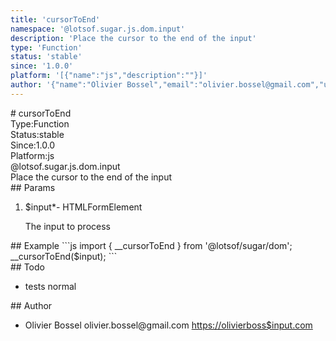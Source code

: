 ```yaml
---
title: 'cursorToEnd'
namespace: '@lotsof.sugar.js.dom.input'
description: 'Place the cursor to the end of the input'
type: 'Function'
status: 'stable'
since: '1.0.0'
platform: '[{"name":"js","description":""}]'
author: '{"name":"Olivier Bossel","email":"olivier.bossel@gmail.com","url":"https://olivierboss$input.com"}'
---
```

<div class="docmap-mdx">
# cursorToEnd
<div class="_metas">
<div class="_type"><span class="_type-label">Type:</span><span class="_type-value">Function</span></div>
<div class="_status"><span class="_status-label">Status:</span><span class="_status-value -stable">stable</span></div>
<div class="_since"><span class="_since-label">Since:</span><span class="_since-value">1.0.0</span></div>
<div class="_platform"><span class="_platform-label">Platform:</span><span class="_platform-value -js">js</span></div>
</div>
<div class="_namespace">@lotsof.sugar.js.dom.input</div>
<div class="_description typo-lead typo-format">
Place the cursor to the end of the input
</div>
<div class="_params">
## Params
<ol class="_list">
<li class="_item">
<span class="_name">$input<span class="_required">*</span></span><span class="_default">-</span> <span class="_type">HTMLFormElement</span>
<p class="_description">The input to process</p>
</li>
</ol>
</div>
<div class="_examples">
## Example
```js
import { __cursorToEnd } from '@lotsof/sugar/dom';
__cursorToEnd($input);
```
</div>
<div class="_todo">
## Todo
<ul class="_list">
<li class="_item">
<span class="_description">tests</span>
<span class="_priority -normal">normal</span>
</li>
</ul>
</div>
<div class="_author">
## Author
<ul class="_list">
<li class="_item">
<span class="_name">Olivier Bossel</span>
<span class="_email">olivier.bossel@gmail.com</span>
<a href="https://olivierboss$input.com" target="_blank" class="_url">https://olivierboss$input.com</a>
</li>
</ul>
</div>
</div>